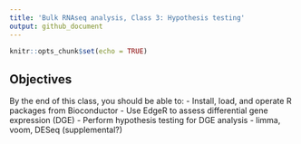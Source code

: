 ```yaml
---
title: 'Bulk RNAseq analysis, Class 3: Hypothesis testing'
output: github_document
---
```


<!--class3.md is generated from class3.Rmd. Please edit that file -->

```r
knitr::opts_chunk$set(echo = TRUE)
```

## Objectives

By the end of this class, you should be able to:
- Install, load, and operate R packages from Bioconductor
- Use EdgeR to assess differential gene expression (DGE)
- Perform hypothesis testing for DGE analysis
- limma, voom, DESeq (supplemental?)